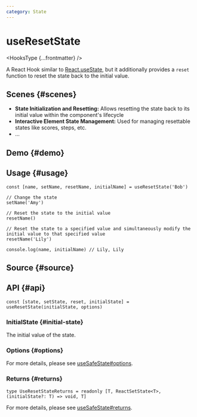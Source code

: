 ```yaml
---
category: State
---
```


# useResetState


<HooksType {...frontmatter} />

A React Hook similar to [React.useState](https://react.dev/reference/react/useState), but it additionally provides a `reset` function to reset the state back to the initial value.

## Scenes \{#scenes}

- **State Initialization and Resetting:** Allows resetting the state back to its initial value within the component's lifecycle
- **Interactive Element State Management:** Used for managing resettable states like scores, steps, etc.
- ...

## Demo \{#demo}


<App />

## Usage \{#usage}

```tsx
const [name, setName, resetName, initialName] = useResetState('Bob')

// Change the state
setName('Amy')

// Reset the state to the initial value
resetName()

// Reset the state to a specified value and simultaneously modify the initial value to that specified value
resetName('Lily')

console.log(name, initialName) // Lily, Lily
```

## Source \{#source}


<Source />

## API \{#api}

```tsx
const [state, setState, reset, initialState] = useResetState(initialState, options)
```

### InitialState \{#initial-state}

The initial value of the state.

### Options \{#options}

For more details, please see [useSafeState#options](/reference/use-safe-state/#options).

### Returns \{#returns}

```tsx
type UseResetStateReturns = readonly [T, ReactSetState<T>, (initialState?: T) => void, T]
```

For more details, please see [useSafeState#returns](/reference/use-safe-state/#returns).
